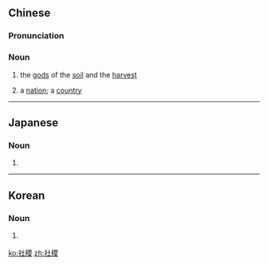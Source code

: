 ==Chinese==
{{zh-forms|[[soil]] [[god]]|[[millet]] [[god]]}}

===Pronunciation===
{{zh-pron
|m=shèjì
|c=se5 zik1
|mn=qz:siǎ-chiak/tw,xm,zz:siā-chek
|cat=n
}}

===Noun===
{{zh-noun}}

# {{lb|zh|archaic|literally}} the [[god]]s of the [[soil]] and the [[harvest]]
# {{lb|zh|archaic|figurative}} a [[nation]]; a [[country]]

{{zh-cat|Gods}}

----

==Japanese==
{{ja-kanjitab|しゃ|しょく|yomi=o}}

===Noun===
{{ja-noun|しゃしょく}}

# {{rfdef|lang=ja|sort=しゃしょく}}

----

==Korean==
{{ko-hanjatab}}

===Noun===
{{ko-noun|hj|hangeul=사직}}

# {{hanja form of|사직|???}} {{attention|ko|unusual gloss}}

[[ko:社稷]]
[[zh:社稷]]